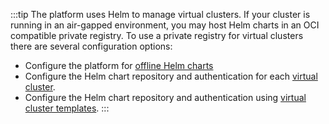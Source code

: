 :::tip
The platform uses Helm to manage virtual clusters. If your cluster is running in an air-gapped environment, you may host
Helm charts in an OCI compatible private registry. To use a private registry for virtual clusters there are several
configuration options:
- Configure the platform for [offline Helm charts](../../../install/advanced/air-gapped#pull-and-push-the-vcluster-helm-chart)
- Configure the Helm chart repository and authentication for each [virtual cluster](../../../api/resources/virtualclusterinstance).
- Configure the Helm chart repository and authentication using [virtual cluster templates](../../../api/resources/virtualclustertemplate).
:::
